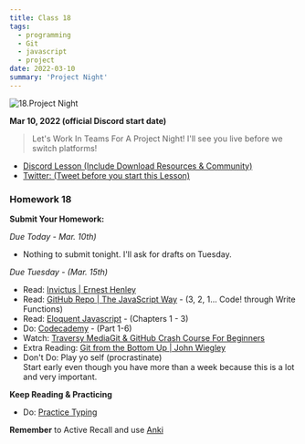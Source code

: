 ```yaml
---
title: Class 18
tags:
  - programming
  - Git
  - javascript
  - project
date: 2022-03-10
summary: 'Project Night'
---
```


![18.Project Night](https://cdn.hashnode.com/res/hashnode/image/upload/v1676634079841/AVX4ZJdzV.png?auto=compress)

**Mar 10, 2022 (official Discord start date)**

> Let's Work In Teams For A Project Night! I'll see you live before we switch platforms!

- [Discord Lesson (Include Download Resources & Community)](https://discord.com/channels/735923219315425401/738891289071714388/951608153055830026)
- [Twitter: (Tweet before you start this Lesson)](https://twitter.com/leonnoel/status/1502049287454306304)

### Homework 18

**Submit Your Homework:**

_Due Today - Mar. 10th)_

- Nothing to submit tonight. I'll ask for drafts on Tuesday.

_Due Tuesday - (Mar. 15th)_

- Read: [Invictus | Ernest Henley](https://www.poetryfoundation.org/poems/51642/invictus)
- Read: [GitHub Repo | The JavaScript Way](https://github.com/bpesquet/thejsway) - (3, 2, 1... Code! through Write Functions)
- Read: [Eloquent Javascript](http://eloquentjavascript.net/3rd_edition/) - (Chapters 1 - 3)
- Do: [Codecademy](https://www.codecademy.com/learn/introduction-to-javascript) - (Part 1-6)
- Watch: [Traversy MediaGit & GitHub Crash Course For Beginners](https://youtu.be/SWYqp7iY_Tc)
- Extra Reading: [Git from the Bottom Up | John Wiegley](https://jwiegley.github.io/git-from-the-bottom-up/)
- Don't Do: Play yo self (procrastinate) <br /> Start early even though you have more than a week because this is a lot and very important.

**Keep Reading & Practicing**

- Do: [Practice Typing](https://www.keybr.com/)

**Remember** to Active Recall and use [Anki](https://apps.ankiweb.net/)
